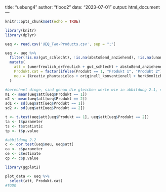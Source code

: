 title: "uebung4"
author: "flooo2"
date: "2023-07-01"
output: html_document
---

```r
knitr::opts_chunk$set(echo = TRUE)
```


```r
library(knitr)
library(dplyr)

ueq <- read.csv('UEQ_Two-Products.csv', sep = ";")

ueq <- ueq %>%
  filter(!is.na(gut_schlecht), !is.na(abstoßend_anziehend), !is.na(unangenehm_angenehm), !is.na(attraktiv_unattraktiv), !is.na(sympathisch_unsympathisch), !is.na(kreativ_phantasielos), !is.na(originell_konventionell), !is.na(herkömmlich_neuartig), !is.na(konservativ_innovativ)) %>% #macht na weg
  mutate(
    att = (unerfreulich_erfreulich + gut_schlecht + abstoßend_anziehend + unangenehm_angenehm + attraktiv_unattraktiv + sympathisch_unsympathisch) / 6, #attraktivität
    Produkt.cat = factor(ifelse(Produkt == 1, "Produkt 1", "Produkt 2")), #für ggplot
    neu = (kreativ_phantasielos + originell_konventionell + herkömmlich_neuartig + konservativ_innovativ) / 4 #neuartigkeit
  )

#berechnet dinge, sind genau die gleichen werte wie in abbildung 2.1, sieht man im environment
m1 <- mean(ueq$att[ueq$Produkt == 1]) 
m2 <- mean(ueq$att[ueq$Produkt == 2])
sd1 <- sd(ueq$att[ueq$Produkt == 1])
sd2 <- sd(ueq$att[ueq$Produkt == 2])

t <- t.test(ueq$att[ueq$Produkt == 1], ueq$att[ueq$Produkt == 2])
ta <- t$parameter
ts <- t$statistic
tp <- t$p.value

#abbildung 2.2
c <- cor.test(ueq$neu, ueq$att)
ca <- c$parameter
ce <- c$estimate
cp <- c$p.value
```

```r
library(ggplot2)

plot_data <- ueq %>%
  select(att, Produkt.cat)
#TODO
```

